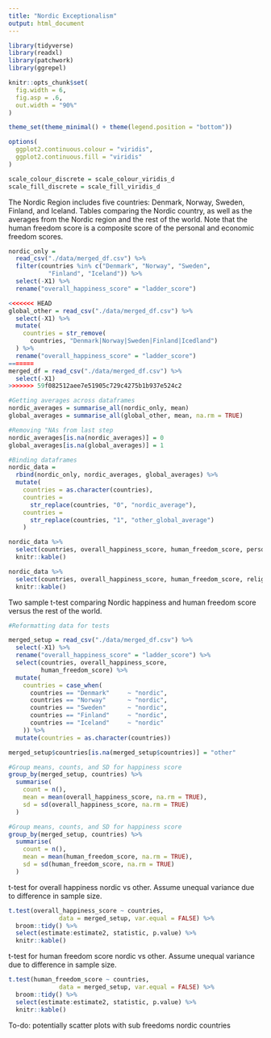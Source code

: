 ```yaml
---
title: "Nordic Exceptionalism"
output: html_document
---
```


```r
library(tidyverse)
library(readxl)
library(patchwork)
library(ggrepel)

knitr::opts_chunk$set(
  fig.width = 6,
  fig.asp = .6,
  out.width = "90%"
)

theme_set(theme_minimal() + theme(legend.position = "bottom"))

options(
  ggplot2.continuous.colour = "viridis",
  ggplot2.continuous.fill = "viridis"
)

scale_colour_discrete = scale_colour_viridis_d
scale_fill_discrete = scale_fill_viridis_d
```

The Nordic Region includes five countries: Denmark, Norway, Sweden, Finland, and Iceland. Tables comparing the Nordic country, as well as the averages from the Nordic region and the rest of the world. Note that the human freedom score is a composite score of the personal and economic freedom scores. 

```r
nordic_only = 
  read_csv("./data/merged_df.csv") %>% 
  filter(countries %in% c("Denmark", "Norway", "Sweden", 
           "Finland", "Iceland")) %>% 
  select(-X1) %>% 
  rename("overall_happiness_score" = "ladder_score")
```


```r
<<<<<<< HEAD
global_other = read_csv("./data/merged_df.csv") %>% 
  select(-X1) %>% 
  mutate(
    countries = str_remove(
      countries, "Denmark|Norway|Sweden|Finland|Icedland")
  ) %>% 
  rename("overall_happiness_score" = "ladder_score")
=======
merged_df = read_csv("./data/merged_df.csv") %>% 
  select(-X1)
>>>>>>> 59f082512aee7e51905c729c4275b1b937e524c2

#Getting averages across dataframes
nordic_averages = summarise_all(nordic_only, mean)
global_averages = summarise_all(global_other, mean, na.rm = TRUE)

#Removing "NAs from last step
nordic_averages[is.na(nordic_averages)] = 0
global_averages[is.na(global_averages)] = 1

#Binding dataframes                          
nordic_data = 
  rbind(nordic_only, nordic_averages, global_averages) %>% 
  mutate(
    countries = as.character(countries),
    countries = 
      str_replace(countries, "0", "nordic_average"),
    countries = 
      str_replace(countries, "1", "other_global_average")
    )

```

```r
nordic_data %>% 
  select(countries, overall_happiness_score, human_freedom_score, personal_freedom_score, economic_freedom_score) %>% 
  knitr::kable()

nordic_data %>% 
  select(countries, overall_happiness_score, human_freedom_score, religion, association, assembly, security_safety, rule_of_law, homicide, size_of_government) %>%
  knitr::kable()
```

Two sample t-test comparing Nordic happiness and human freedom score versus the rest of the world. 

```r
#Reformatting data for tests 

merged_setup = read_csv("./data/merged_df.csv") %>% 
  select(-X1) %>% 
  rename("overall_happiness_score" = "ladder_score") %>%
  select(countries, overall_happiness_score,
         human_freedom_score) %>% 
  mutate(
    countries = case_when(
      countries == "Denmark"     ~ "nordic",
      countries == "Norway"      ~ "nordic",
      countries == "Sweden"      ~ "nordic",
      countries == "Finland"     ~ "nordic",
      countries == "Iceland"     ~ "nordic"
    )) %>% 
  mutate(countries = as.character(countries))

merged_setup$countries[is.na(merged_setup$countries)] = "other"

#Group means, counts, and SD for happiness score
group_by(merged_setup, countries) %>%
  summarise(
    count = n(),
    mean = mean(overall_happiness_score, na.rm = TRUE),
    sd = sd(overall_happiness_score, na.rm = TRUE)
  )

#Group means, counts, and SD for happiness score
group_by(merged_setup, countries) %>%
  summarise(
    count = n(),
    mean = mean(human_freedom_score, na.rm = TRUE),
    sd = sd(human_freedom_score, na.rm = TRUE)
  )
```

t-test for overall happiness nordic vs other. Assume unequal variance due to difference in sample size. 

```r
t.test(overall_happiness_score ~ countries, 
              data = merged_setup, var.equal = FALSE) %>% 
  broom::tidy() %>% 
  select(estimate:estimate2, statistic, p.value) %>% 
  knitr::kable()
```

t-test for human freedom score nordic vs other. Assume unequal variance due to difference in sample size. 

```r
t.test(human_freedom_score ~ countries, 
              data = merged_setup, var.equal = FALSE) %>% 
  broom::tidy() %>% 
  select(estimate:estimate2, statistic, p.value) %>% 
  knitr::kable()
```

To-do: potentially scatter plots with sub freedoms nordic countries 
